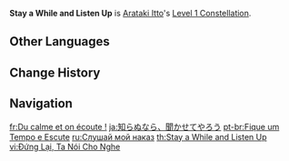 {{Constellation Infobox
|image       = Constellation Stay a While and Listen Up.png
|description = After using [[Royal Descent: Behold, Itto the Evil!]], Arataki Itto gains 2 stacks of Superlative Superstrength. After 1s, Itto will gain 1 stack of Superlative Superstrength every 0.5s for 1.5s.
|level       = 1
|character   = Arataki Itto
}}
'''Stay a While and Listen Up''' is [[Arataki Itto]]'s [[Level 1 Constellation]].

==Other Languages==
{{Other Languages
|en      = Stay a While and Listen Up
|zhs     = 倘若不知，我讲你听
|zhs_rm  = Tǎngruò Bùzhī, Wǒ Jiǎng Nǐ Tīng
|zht     = 倘若不知，我講你聽
|zht_rm  = Tǎngruò Bùzhī, Wǒ Jiǎng Nǐ Tīng
|zh_tl   = If You Don't Know, Then I Will Tell While You Listen
|ja      = 知らぬなら、聞かせてやろう
|ja_rm   = Shiranu Nara, Kikasete Yarou
|ja_tl   = If You Don't Know, Then Do Listen
|ko      = 모른다면 내가 들려주지
|ko_rm   = Moreundamyeon Nae-ga Deullyeojuji
|ko_tl   = If you don't know, I'll tell you
|es      = Calla y escucha
|es_tl   = Shut Up and Listen
|fr      = Du calme et on écoute !
|fr_tl   = Calm Down and Listen!
|ru      = Слушай мой наказ
|ru_tl   = Listen to My Order
|th      = Stay a While and Listen Up
|vi      = Đứng Lại, Ta Nói Cho Nghe
|vi_tl   = 
|de      = Hör gut zu!
|de_tl   = Listen Up!
|id      = Stay a While and Listen Up
|pt      = Fique um Tempo e Escute
|pt_tl   = Stay For a While and Listen
|tr      = Yaklaş ve Dinle
|tr_tl   = 
|it      = Apri bene le orecchie!
|it_tl   = Open Your Ears!
}}

==Change History==
{{Change History|2.3}}

==Navigation==
{{Talent Navbox|Arataki Itto}}

[[fr:Du calme et on écoute !]]
[[ja:知らぬなら、聞かせてやろう]]
[[pt-br:Fique um Tempo e Escute]]
[[ru:Слушай мой наказ]]
[[th:Stay a While and Listen Up]]
[[vi:Đứng Lại, Ta Nói Cho Nghe]]